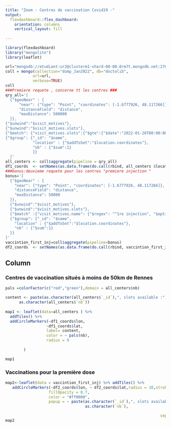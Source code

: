 ---
title: "Zoom - Centres de vaccination Covid19 -"
output: 
  flexdashboard::flex_dashboard:
    orientation: columns
    vertical_layout: fill
  
---

```{r setup, include=FALSE}
library(flexdashboard)
library("mongolite")
library(leaflet)

url="mongodb://etudiant:ur2@clusterm1-shard-00-00.0rm7t.mongodb.net:27017,clusterm1-shard-00-01.0rm7t.mongodb.net:27017,clusterm1-shard-00-02.0rm7t.mongodb.net:27017/?ssl=true&replicaSet=atlas-l4xi61-shard-0"
coll = mongo(collection="dump_Jan2022", db="doctolib",
            url=url,
            verbose=TRUE)
coll
###Premiere requete , concerne tt les centres ###
qry_all='[
  {"$geoNear" : {
      "near": {"type": "Point", "coordinates": [-1.6777926, 48.117266]},
      "distanceField": "distance",
      "maxDistance": 500000
  }},
{"$unwind":"$visit_motives"},
{"$unwind":"$visit_motives.slots"},
{"$match": {"visit_motives.slots":{"$gte":{"$date":"2022-01-26T00:00:00Z"},"$lte":{"$date":"2022-01-29T00:00:00Z"}}}},
{"$group": {"_id": "$name",
            "location" : {"$addToSet":"$location.coordinates"},
            "nb" : {"$sum":1}
            }}            
  ]'
all_centers <- coll$aggregate(pipeline = qry_all)
df1_coords  <- setNames(as.data.frame(do.call(rbind, all_centers $location)), c("lon", "lat"))
###bonus:deuxieme requete pour les centres "premiere injection "
bonus='[
  {"$geoNear" : {
    "near": {"type": "Point", "coordinates": [-1.6777926, 48.117266]},
    "distanceField": "distance",
    "maxDistance": 50000
  }},
  {"$unwind":"$visit_motives"},
  {"$unwind":"$visit_motives.slots"},
  {"$match" :{"visit_motives.name": {"$regex": "^1re injection", "$options":"i"},"visit_motives.slots":{"$gte": {"$date":"2022-01-01T00:00:00Z"}, "$lt": {"$date":"2022-06-01T00:00:00Z"}}}},
  {"$group": {"_id": "$name",
    "location" : {"$addToSet":"$location.coordinates"},
    "nb" : {"$sum":1}
  }}            
]'
vaccintion_first_inj=coll$aggregate(pipeline=bonus)
df2_coords  <- setNames(as.data.frame(do.call(rbind, vaccintion_first_inj$location)), c("lon", "lat"))
```

Column {.tabset}
-----------------------------------------------------------------------

### Centres de vaccination situés à moins de 50km de Rennes

```{r}
pals =colorFactor(c("red","green"),domain = all_centers$nb)

content <- paste(as.character(all_centers$`_id`),", slots available :",
      as.character(all_centers$`nb`))
      
map1 <- leaflet(data=all_centers ) %>% 
  addTiles() %>% 
  addCircleMarkers(~df1_coords$lon,
                  ~df1_coords$lat, 
                  label= content,
                  color = ~ pals(nb),
                  radius = 9
                    
        )

map1

```



### Vaccinations pour la première dose

```{r}
map2<-leaflet(data = vaccintion_first_inj) %>% addTiles() %>%
   addCircleMarkers(~df2_coords$lon, ~ df2_coords$lat,radius = 10,stroke = FALSE, 
                   fillOpacity = 0.7,
                   color = "#ff0000",
                   popup = ~ paste(as.character(`_id`),", slots available :",
                                   as.character(`nb`),

                                                                    sep=""))
map2
```


